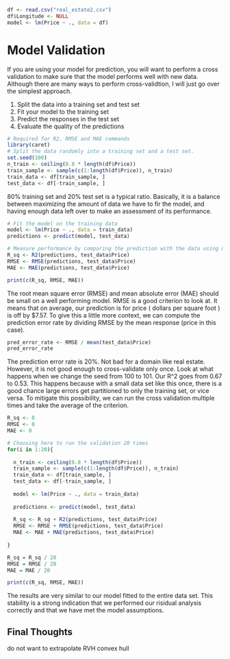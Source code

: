 
```r

df <- read.csv("real_estate2.csv")
df$Longitude <- NULL
model <- lm(Price ~ ., data = df)
```

# Model Validation

If you are using your model for prediction, you will want to perform a cross validation to make sure that the model performs well with new data. Although there are many ways to perform cross-validtion, I will just go over the simplest approach.

1. Split the data into a training set and test set
2. Fit your model to the training set
3. Predict the responses in the test set 
4. Evaluate the quality of the predictions

```r
# Required for R2, RMSE and MAE commands
library(caret)
# Split the data randomly into a training set and a test set.
set.seed(100)
n_train <- ceiling(0.8 * length(df$Price))
train_sample <- sample(c(1:length(df$Price)), n_train)
train_data <- df[train_sample, ]
test_data <- df[-train_sample, ]

```

80% training set and 20% test set is a typical ratio. Basically, it is a balance between maximizing the amount of data we have to fir the model, and having enough data left over to make an assessment of its performance.

```r

# Fit the model on the training data
model <- lm(Price ~ ., data = train_data)
predictions <- predict(model, test_data)

# Measure performance by comparing the prediction with the data using multiple criterion
R_sq <- R2(predictions, test_data$Price)
RMSE <- RMSE(predictions, test_data$Price)
MAE <- MAE(predictions, test_data$Price)

print(c(R_sq, RMSE, MAE))

```

The root mean square error (RMSE) and mean absolute error (MAE) should be small on a well performing model. RMSE is a good criterion to look at. It means that on average, our prediction is for price ( dollars per square foot ) is off by $7.57. To give this a little more context, we can compute the prediction error rate by dividing RMSE by the mean response (price in this case).

```r

pred_error_rate <- RMSE / mean(test_data$Price)
pred_error_rate

```

The prediction error rate is 20%. Not bad for a domain like real estate. However, it is not good enough to cross-validate only once. Look at what happens when we change the seed from 100 to 101. Our R^2 goes from 0.67 to 0.53. This happens because with a small data set like this once, there is a good chance large errors get partitioned to only the training set, or vice versa. To mitigate this possibility, we can run the cross validation multiple times and take the average of the criterion. 

```r

R_sq <- 0
RMSE <- 0
MAE <- 0

# Choosing here to run the validation 20 times
for(i in 1:20){
  
  n_train <- ceiling(0.8 * length(df$Price))
  train_sample <- sample(c(1:length(df$Price)), n_train)
  train_data <- df[train_sample, ]
  test_data <- df[-train_sample, ]
  
  model <- lm(Price ~ ., data = train_data)
  
  predictions <- predict(model, test_data)
  
  R_sq <- R_sq + R2(predictions, test_data$Price)
  RMSE <- RMSE + RMSE(predictions, test_data$Price)
  MAE <- MAE + MAE(predictions, test_data$Price)
  
}

R_sq = R_sq / 20
RMSE = RMSE / 20
MAE = MAE / 20

print(c(R_sq, RMSE, MAE))
```

The results are very similar to our model fitted to the entire data set. This stability is a strong indication that we performed our risidual analysis correctly and that we have met the model assumptions.

## Final Thoughts

do not want to extrapolate RVH convex hull